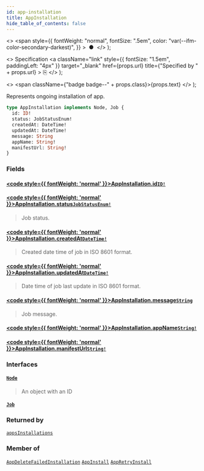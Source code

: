 ```yaml
---
id: app-installation
title: AppInstallation
hide_table_of_contents: false
---
```


  <>
    <span
      style={{
        fontWeight: "normal",
        fontSize: ".5em",
        color: "var(--ifm-color-secondary-darkest)",
      }}
    >
      &nbsp;●&nbsp;
    </span>
  </>
);

  <>
    Specification
    <a
      className="link"
      style={{ fontSize: "1.5em", paddingLeft: "4px" }}
      target="\_blank"
      href={props.url}
      title={"Specified by " + props.url}
    >
      ⎘
    </a>
  </>
);

  <>
    <span className={"badge badge--" + props.class}>{props.text}</span>
  </>
);

Represents ongoing installation of app.

```graphql
type AppInstallation implements Node, Job {
  id: ID!
  status: JobStatusEnum!
  createdAt: DateTime!
  updatedAt: DateTime!
  message: String
  appName: String!
  manifestUrl: String!
}
```

### Fields

#### [<code style={{ fontWeight: 'normal' }}>AppInstallation.<b>id</b></code>](#)<Bullet />[`ID!`](../../api-reference/scalars/id) <Badge class="secondary" text="non-null"/> <Badge class="secondary" text="scalar"/>

>

#### [<code style={{ fontWeight: 'normal' }}>AppInstallation.<b>status</b></code>](#)<Bullet />[`JobStatusEnum!`](../../api-reference/enums/job-status-enum) <Badge class="secondary" text="non-null"/> <Badge class="secondary" text="enum"/>

> Job status.

#### [<code style={{ fontWeight: 'normal' }}>AppInstallation.<b>createdAt</b></code>](#)<Bullet />[`DateTime!`](../../api-reference/scalars/date-time) <Badge class="secondary" text="non-null"/> <Badge class="secondary" text="scalar"/>

> Created date time of job in ISO 8601 format.

#### [<code style={{ fontWeight: 'normal' }}>AppInstallation.<b>updatedAt</b></code>](#)<Bullet />[`DateTime!`](../../api-reference/scalars/date-time) <Badge class="secondary" text="non-null"/> <Badge class="secondary" text="scalar"/>

> Date time of job last update in ISO 8601 format.

#### [<code style={{ fontWeight: 'normal' }}>AppInstallation.<b>message</b></code>](#)<Bullet />[`String`](../../api-reference/scalars/string) <Badge class="secondary" text="scalar"/>

> Job message.

#### [<code style={{ fontWeight: 'normal' }}>AppInstallation.<b>appName</b></code>](#)<Bullet />[`String!`](../../api-reference/scalars/string) <Badge class="secondary" text="non-null"/> <Badge class="secondary" text="scalar"/>

>

#### [<code style={{ fontWeight: 'normal' }}>AppInstallation.<b>manifestUrl</b></code>](#)<Bullet />[`String!`](../../api-reference/scalars/string) <Badge class="secondary" text="non-null"/> <Badge class="secondary" text="scalar"/>

>

### Interfaces

#### [`Node`](../../api-reference/interfaces/node) <Badge class="secondary" text="interface"/>

> An object with an ID

#### [`Job`](../../api-reference/interfaces/job) <Badge class="secondary" text="interface"/>

>

### Returned by

[`appsInstallations`](../../api-reference/queries/apps-installations) <Badge class="secondary" text="query"/>

### Member of

[`AppDeleteFailedInstallation`](../../api-reference/objects/app-delete-failed-installation) <Badge class="secondary" text="object"/><Bullet />[`AppInstall`](../../api-reference/objects/app-install) <Badge class="secondary" text="object"/><Bullet />[`AppRetryInstall`](../../api-reference/objects/app-retry-install) <Badge class="secondary" text="object"/>
